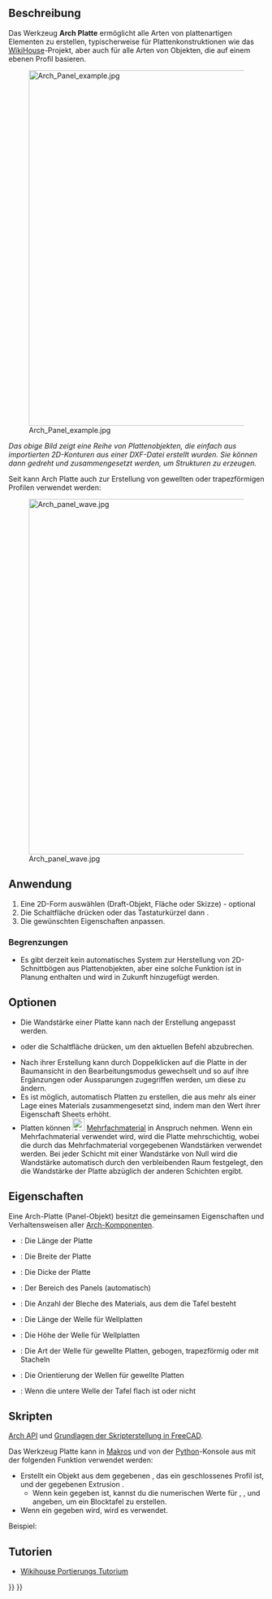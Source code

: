 <languages/>

{{Docnav/de
|[[Arch_IfcSpreadsheet/de|IfcTabellenblatt]]
|[[Arch_Panel_Cut/de|Plattenzuschnittt]]
|[[BIM_Workbench/de|BIM]]
|IconL=Arch_IfcSpreadsheet.svg
|IconR=Arch_Panel_Cut.svg
|IconC=Workbench_BIM.svg
}}

{{VeryImportantMessage|DIESER BEFEHL IST BESTANDTEIL DES INTEGRIERTEN ARBEITSBEREICHS [[BIM_Workbench/de|BIM]] IN V1.0<br>
Diese Seite wurde für diese Version aktualisiert.}}

{{GuiCommand/de
|Name=Arch Panel
|Name/de=Arch Panel
|MenuLocation=3D/BIM → Panel<br>Utils → Plattenwerkzeuge → Platte
|Workbenches=[[BIM_Workbench/de|BIM]]
|Shortcut={{KEY|P}} {{KEY|A}}
|Version=0.15
|SeeAlso=[[Arch_Panel_Cut/de|Arch Plattenzuschnitt]], [[Arch_Panel_Sheet/de|Arch Plattenzeichnung]]
}}

<span id="Description"></span>
==Beschreibung==

Das Werkzeug '''Arch Platte''' ermöglicht alle Arten von plattenartigen Elementen zu erstellen, typischerweise für Plattenkonstruktionen wie das [http://www.wikihouse.cc/ WikiHouse]-Projekt, aber auch für alle Arten von Objekten, die auf einem ebenen Profil basieren.

[[Image:Arch Panel example.jpg|700px]] 

''Das obige Bild zeigt eine Reihe von Plattenobjekten, die einfach aus importierten 2D-Konturen aus einer DXF-Datei erstellt wurden. Sie können dann gedreht und zusammengesetzt werden, um Strukturen zu erzeugen.''

Seit {{VersionPlus/de|0.17}} kann Arch Platte auch zur Erstellung von gewellten oder trapezförmigen Profilen verwendet werden:

[[Image:Arch panel wave.jpg|700px]] 

<span id="Usage"></span>
==Anwendung==

# Eine 2D-Form auswählen (Draft-Objekt, Fläche oder Skizze) - optional
# Die Schaltfläche {{Button|[[Image:Arch_Panel.svg|16px]][[Arch_Panel/de|Platte]]}} drücken oder das Tastaturkürzel {{KEY|P}} dann {{KEY|A}}.
# Die gewünschten Eigenschaften anpassen.

<span id="Limitations"></span>
=== Begrenzungen ===

* Es gibt derzeit kein automatisches System zur Herstellung von 2D-Schnittbögen aus Plattenobjekten, aber eine solche Funktion ist in Planung enthalten und wird in Zukunft hinzugefügt werden.

<span id="Options"></span>
==Optionen==

* Die Wandstärke einer Platte kann nach der Erstellung angepasst werden.
* {{KEY|Esc}} oder die Schaltfläche {{Button|Cancel}} drücken, um den aktuellen Befehl abzubrechen.
* Nach ihrer Erstellung kann durch Doppelklicken auf die Platte in der Baumansicht in den Bearbeitungsmodus gewechselt und so auf ihre Ergänzungen oder Aussparungen zugegriffen werden, um diese zu ändern.
* Es ist möglich, automatisch Platten zu erstellen, die aus mehr als einer Lage eines Materials zusammengesetzt sind, indem man den Wert ihrer Eigenschaft Sheets erhöht.
* Platten können [[Image:Arch_MultiMaterial.svg|24px]] [[Arch_MultiMaterial/de|Mehrfachmaterial]] in Anspruch nehmen. Wenn ein Mehrfachmaterial verwendet wird, wird die Platte mehrschichtig, wobei die durch das Mehrfachmaterial vorgegebenen Wandstärken verwendet werden. Bei jeder Schicht mit einer Wandstärke von Null wird die Wandstärke automatisch durch den verbleibenden Raum festgelegt, den die Wandstärke der Platte abzüglich der anderen Schichten ergibt.

<span id="Properties"></span>
==Eigenschaften==

Eine Arch-Platte (Panel-Objekt) besitzt die gemeinsamen Eigenschaften und Verhaltensweisen aller [[Arch_Component/de|Arch-Komponenten]].

* {{PropertyData|Länge}}: Die Länge der Platte
* {{PropertyData|Breite}}: Die Breite der Platte
* {{PropertyData|Dicke}}: Die Dicke der Platte
* {{PropertyData|Bereich}}: Der Bereich des Panels (automatisch)
* {{PropertyData|Bleche}}: Die Anzahl der Bleche des Materials, aus dem die Tafel besteht
* {{PropertyData|Wellenlänge}}: Die Länge der Welle für Wellplatten
* {{PropertyData|Wellenhöhe}}: Die Höhe der Welle für Wellplatten
* {{PropertyData|Wellentyp}}: Die Art der Welle für gewellte Platten, gebogen, trapezförmig oder mit Stacheln
* {{PropertyData|Wellenrichtung}}: Die Orientierung der Wellen für gewellte Platten
* {{PropertyData|Untere Welle}}: Wenn die untere Welle der Tafel flach ist oder nicht

<span id="Scripting"></span>
==Skripten==

{{Emphasis|Siehe auch:}} [[Arch_API/de|Arch API]] und [[FreeCAD_Scripting_Basics/de|Grundlagen der Skripterstellung in FreeCAD]].

Das Werkzeug Platte kann in [[Macros/de|Makros]] und von der [[Python/de|Python]]-Konsole aus mit der folgenden Funktion verwendet werden:

{{Code|code=
Panel = makePanel(baseobj=None, length=0, width=0, thickness=0, placement=None, name="Panel")
}}

* Erstellt ein {{incode|Panel}} Objekt aus dem gegebenen {{incode|baseobj}}, das ein geschlossenes Profil ist, und der gegebenen Extrusion {{incode|thickness}}.
** Wenn kein {{incode|baseobj}} gegeben ist, kannst du die numerischen Werte für {{incode|length}}, {{incode|width}}, und {{incode|thickness}} angeben, um ein Blocktafel zu erstellen.
* Wenn ein {{incode|placement}} gegeben wird, wird es verwendet.

Beispiel:

{{Code|code=
import FreeCAD, Draft, Arch

Rect = Draft.makeRectangle(1000, 400)
Panel = Arch.makePanel(Rect, thickness=36)
}}

<span id="Tutorials"></span>
== Tutorien ==

* [[Wikihouse_porting_tutorial/de|Wikihouse Portierungs Tutorium]]


{{Docnav/de
|[[Arch_IfcSpreadsheet/de|IfcTabellenblatt]]
|[[Arch_Panel_Cut/de|Plattenzuschnittt]]
|[[BIM_Workbench/de|BIM]]
|IconL=Arch_IfcSpreadsheet.svg
|IconR=Arch_Panel_Cut.svg
|IconC=Workbench_BIM.svg
}}

{{BIM_Tools_navi{{#translation:}}}}
{{Userdocnavi{{#translation:}}}}